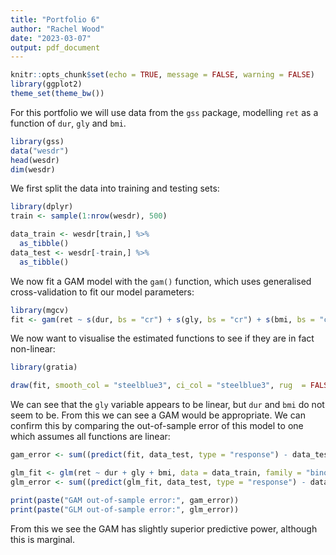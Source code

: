 ```yaml
---
title: "Portfolio 6"
author: "Rachel Wood"
date: "2023-03-07"
output: pdf_document
---
```


```r
knitr::opts_chunk$set(echo = TRUE, message = FALSE, warning = FALSE)
library(ggplot2)
theme_set(theme_bw())
```

For this portfolio we will use data from the `gss` package, modelling `ret` as a function of `dur`, `gly` and `bmi`. 

```r
library(gss)
data("wesdr")
head(wesdr)
dim(wesdr)
```
We first split the data into training and testing sets:

```r
library(dplyr)
train <- sample(1:nrow(wesdr), 500)

data_train <- wesdr[train,] %>%
  as_tibble()
data_test <- wesdr[-train,] %>% 
  as_tibble()
```

We now fit a GAM model with the `gam()` function, which uses generalised cross-validation to fit our model parameters:
```r
library(mgcv)
fit <- gam(ret ~ s(dur, bs = "cr") + s(gly, bs = "cr") + s(bmi, bs = "cr"), data = data_train, family = "binomial")
```

We now want to visualise the estimated functions to see if they are in fact non-linear:
```r
library(gratia)

draw(fit, smooth_col = "steelblue3", ci_col = "steelblue3", rug  = FALSE)
```
We can see that the `gly` variable appears to be linear, but `dur` and `bmi` do not seem to be. From this we can see a GAM would be appropriate. We can confirm this by comparing the out-of-sample error of this model to one which assumes all functions are linear:

```r
gam_error <- sum((predict(fit, data_test, type = "response") - data_test$ret)^2)

glm_fit <- glm(ret ~ dur + gly + bmi, data = data_train, family = "binomial")
glm_error <- sum((predict(glm_fit, data_test, type = "response") - data_test$ret)^2)

print(paste("GAM out-of-sample error:", gam_error))
print(paste("GLM out-of-sample error:", glm_error))
```

From this we see the GAM has slightly superior predictive power, although this is marginal. 